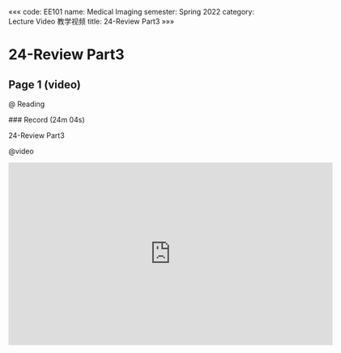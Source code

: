 «««
code: EE101
name: Medical Imaging
semester: Spring 2022
category: Lecture Video 教学视频
title: 24-Review Part3
»»»

# 24-Review Part3

## Page 1 (video)

@ Reading

<div class="markdown-body">
### Record (24m 04s)

24-Review Part3
</div>

@video

<iframe src="https://sbbrisk.com/e/4ds99lr0sodd.html" frameborder=0 marginwidth=0 marginheight=0 scrolling=no width=640 height=360 allowfullscreen></iframe>
